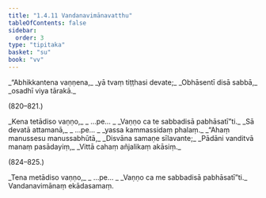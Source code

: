 ```yaml
---
title: "1.4.11 Vandanavimānavatthu"
tableOfContents: false
sidebar:
  order: 3
type: "tipitaka"
basket: "su"
book: "vv"
---
```



<DynamicBreadcrumb />

<Division number="819" book="vv">

<Paragraph number="658" type="verses" book="vv">
_“Abhikkantena vaṇṇena,_  
_yā tvaṃ tiṭṭhasi devate;_  
_Obhāsentī disā sabbā,_  
_osadhī viya tārakā._  


(820–821.)
</Paragraph>

<Paragraph number="659" type="verses" book="vv">
_Kena tetādiso vaṇṇo,_  
_ …pe… _  
_Vaṇṇo ca te sabbadisā pabhāsatī”ti._  

</Paragraph>

</Division>
<Division number="822" book="vv">

<Paragraph number="660" type="verses" book="vv">
_Sā devatā attamanā,_  
_ …pe… _  
_yassa kammassidaṃ phalaṃ._  

</Paragraph>

</Division>
<Division number="823" book="vv">

<Paragraph number="661" type="verses" book="vv">
_“Ahaṃ manussesu manussabhūtā,_  
_Disvāna samaṇe sīlavante;_  
_Pādāni vanditvā manaṃ pasādayiṃ,_  
_Vittā cahaṃ añjalikaṃ akāsiṃ._  


(824–825.)
</Paragraph>

<Paragraph number="662" type="verses" book="vv">
_Tena metādiso vaṇṇo,_  
_ …pe… _  
_Vaṇṇo ca me sabbadisā pabhāsatī”ti._  


</Paragraph>
</Division>

<Paragraph number="663" type="center" book="vv">
Vandanavimānaṃ ekādasamaṃ.
</Paragraph>